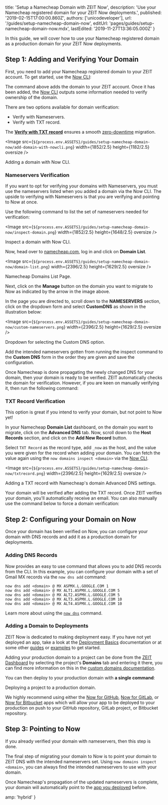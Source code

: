 
  title: 'Setup a Namecheap Domain with ZEIT Now',
  description:
    'Use your Namecheap registered domain for your ZEIT Now deployments.',
  published: '2019-02-15T17:00:00.860Z',
  authors: ['unicodeveloper'],
  url: '/guides/setup-namecheap-domain-now',
  editUrl: 'pages/guides/setup-namecheap-domain-now.mdx',
  lastEdited: '2019-11-27T13:36:05.000Z'
}

In this guide, we will cover how to use your Namecheap registered domain as a production domain for your ZEIT Now deployments.

## Step 1: Adding and Verifying Your Domain

First, you need to add your Namecheap registered domain to your ZEIT account. To get started, use the [Now CLI](/docs/v2/getting-started/installation#now-cli):

<Snippet dark text="now domains add <domain>" />

The command above adds the domain to your ZEIT account. Once it has been added, the [Now CLI](/docs/v2/getting-started/installation#now-cli) outputs some information needed to verify ownership of the domain.

There are two options available for domain verification:

- Verify with Nameservers.
- Verify with TXT record.

The [**Verify with TXT record**](#txt-record-verification) ensures a smooth [zero-downtime](/guides/zero-downtime-domain-migration/) migration.

<Image
  src={`${process.env.ASSETS}/guides/setup-namecheap-domain-now/add-domain-with-nowcli.png`}
  width={1852/2.5}
  height={1182/2.5}
  oversize
/>
<Caption style={{marginTop: '-64px'}}>Adding a domain with Now CLI.</Caption>

### Nameservers Verification

If you want to opt for verifying your domains with Nameservers, you must use the nameservers listed when you added a domain via the Now CLI. The upside to verifying with Nameservers is that you are verifying and pointing to Now at once.

Use the following command to list the set of nameservers needed for verification:

<Snippet dark text="now domains inspect <domain>" />

<Image
  src={`${process.env.ASSETS}/guides/setup-namecheap-domain-now/inspect-domain.png`}
  width={1852/2.5}
  height={1648/2.5}
  oversize
/>
<Caption style={{marginTop: '-64px'}}>Inspect a domain with Now CLI.</Caption>

Now, head over to [namecheap.com](https://www.namecheap.com), log in and click on **Domain List**.

<Image
  src={`${process.env.ASSETS}/guides/setup-namecheap-domain-now/domain-list.png`}
  width={2396/2.5}
  height={1629/2.5}
  oversize
/>
<Caption style={{marginTop: '-64px'}}>Namecheap Domains List Page.</Caption>

Next, click on the **Manage** button on the domain you want to migrate to Now as indicated by the arrow in the image above.

In the page you are directed to, scroll down to the **NAMESERVERS** section, click on the dropdown form and select **CustomDNS** as shown in the illustration below:

<Image
  src={`${process.env.ASSETS}/guides/setup-namecheap-domain-now/custom-nameservers.png`}
  width={2396/2.5}
  height={1629/2.5}
  oversize
/>
<Caption style={{marginTop: '-64px'}}>Dropdown for selecting the Custom DNS option.</Caption>

Add the intended nameservers gotten from running the inspect command to the **Custom DNS** form in the order they are given and save the configuration.

Once Namecheap is done propagating the newly changed DNS for your domain, then your domain is ready to be verified. ZEIT automatically checks the domain for verification. However, if you are keen on manually verifying it, then run the following command:

<Snippet dark text="now domains verify <domain>" />

### TXT Record Verification

This option is great if you intend to verify your domain, but not point to Now yet!

In your Namecheap **Domain List** dashboard, on the domain you want to migrate, click on the **Advanced DNS** tab. Now, scroll down to the **Host Records** section, and click on the **Add New Record** button.

Select `TXT Record` as the record type, add `_now` as the host, and the value you were given for the record when adding your domain. You can fetch the value again using the `now domains inspect <domain>` via the [Now CLI](/docs/v2/getting-started/installation#now-cli).

<Image
  src={`${process.env.ASSETS}/guides/setup-namecheap-domain-now/txtrecord.png`}
  width={2396/2.5}
  height={1629/2.5}
  oversize
/>
<Caption style={{marginTop: '-64px'}}> Adding a TXT record with Namecheap's domain Advanced DNS settings. </Caption>

Your domain will be verified after adding the TXT record. Once ZEIT verifies your domain, you'll automatically receive an email. You can also manually use the command below to force a domain verification:

<Snippet dark text="now domains verify <domain>" />

## Step 2: Configuring your Domain on Now

Once your domain has been verified on Now, you can configure your domain with DNS records and add it as a production domain for deployments.

### Adding DNS Records

Now provides an easy to use command that allows you to add DNS records from the CLI. In this example, you can configure your domain with a set of Gmail MX records via the `now dns add` command:

```
now dns add <domain> @ MX ASPMX.L.GOOGLE.COM 1
now dns add <domain> @ MX ALT1.ASPMX.L.GOOGLE.COM 5
now dns add <domain> @ MX ALT2.ASPMX.L.GOOGLE.COM 5
now dns add <domain> @ MX ALT3.ASPMX.L.GOOGLE.COM 10
now dns add <domain> @ MX ALT4.ASPMX.L.GOOGLE.COM 10
```

Learn more about using the [`now dns`](/docs/now-cli#commands/dns) command.

### Adding a Domain to Deployments

ZEIT Now is dedicated to making deployment easy. If you have not yet deployed an app, take a look at the [Deployment Basics](/docs/v2/deployments/basics) documentation or at some other [guides](/guides) or [examples](/examples) to get started.

Adding your production domain to a project can be done from the [ZEIT Dashboard](/dashboard) by selecting the project's **Domains** tab and entering it there, you can find more information on this in the [custom domains documentation](/docs/v2/custom-domains/#adding-a-domain).

You can then deploy to your production domain with **a single command**:

<Snippet dark text="now --prod" />
<Caption>Deploying a project to a production domain.</Caption>

We highly recommend using either the [Now for GitHub](/docs/v2/more/now-for-github), [Now for GitLab](/docs/v2/more/now-for-gitlab), or [Now for Bitbucket](/docs/v2/more/now-for-bitbucket) apps which will allow your app to be deployed to your production on push to your GitHub repository, GitLab project, or Bitbucket repository.

## Step 3: Pointing to Now

If you already verified your domain with nameservers, then this step is done.

The final step of migrating your domain to Now is to point your domain to ZEIT DNS with the intended nameservers set. Using `now domains inspect <domain>`, you can always find the intended nameservers to use with your domain.

Once Namecheap's propagation of the updated nameservers is complete, your domain will automatically point to the [app you deployed](#adding-a-domain-to-deployments) before.


  amp: 'hybrid'
}
